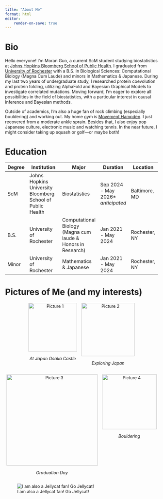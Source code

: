 ```yaml
---
title: "About Me"
format: html
editor:
    render-on-save: true
---
```


# Bio

Hello everyone! I'm Moran Guo, a current ScM student studying biostatistics at [Johns Hopkins Bloomberg School of Public Health](https://www.jhsph.edu). I graduated from [University of Rochester](https://rochester.edu) with a B.S. in Biological Sciences: Computational Biology (Magna Cum Laude) and minors in Mathematics & Japanese. During my last two years of undergraduate study, I researched protein coevolution and protein folding, utilizing AlphaFold and Bayesian Graphical Models to investigate correlated mutations. Moving forward, I’m eager to explore all possibilities in the field of biostatistics, with a particular interest in causal inference and Bayesian methods.

Outside of academics, I’m also a huge fan of rock climbing (especially bouldering) and working out. My home gym is [Movement Hampden](https://movementgyms.com/hampden/). I just recovered from a moderate ankle sprain. Besides that, I also enjoy pop Japanese culture, electronic music and watching tennis. In the near future, I might consider taking up squash or golf—or maybe both!

# Education

<div style="font-size: 90%;">

| Degree | Institution                           | Major                          | Duration                | Location           |
|--------|---------------------------------------|--------------------------------|-------------------------|--------------------|
| ScM    | Johns Hopkins University <br> Bloomberg School of Public Health | Biostatistics            | Sep 2024 - May 2026* <br> *anticipated* | Baltimore, MD     |
| B.S.   | University of Rochester               | Computational Biology <br> (Magna cum laude & Honors in Research) | Jan 2021 - May 2024 | Rochester, NY     |
| Minor  | University of Rochester               | Mathematics & Japanese         | Jan 2021 - May 2024     | Rochester, NY     |

</div>

# Pictures of Me (and my interests)

<div style="display: flex; flex-wrap: wrap; gap: 15px; justify-content: center; text-align: center;">

<div>
  <img src="At_Japan.JPG" width="160px" alt="Picture 1">
  <p><em>At Japan Osaka Castle</em></p>
</div>

<div>
  <img src="Japan2.JPG" width="175px" alt="Picture 2">
  <p><em>Exploring Japan</em></p>
</div>

<div>
  <img src="Graduation.JPG" width="300px" alt="Picture 3">
  <p><em>Graduation Day</em></p>
</div>

<div>
  <img src="Climbing-1.jpg" width="180px" alt="Picture 4">
  <p><em>Bouldering</em></p>
</div>

</div>

:::{.column-page-inset}
![I am also a Jellycat fan! Go Jellycat!](pumpkin_jellycats.JPG)
:::